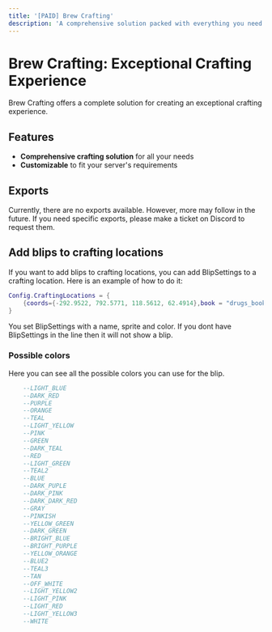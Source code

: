 ```yaml
---
title: '[PAID] Brew Crafting'
description: 'A comprehensive solution packed with everything you need to create an exceptional crafting experience.'
---
```


# Brew Crafting: Exceptional Crafting Experience

Brew Crafting offers a complete solution for creating an exceptional crafting experience.

## Features

- **Comprehensive crafting solution** for all your needs
- **Customizable** to fit your server's requirements

## Exports

Currently, there are no exports available. However, more may follow in the future. If you need specific exports, please make a ticket on Discord to request them.


## Add blips to crafting locations

If you want to add blips to crafting locations, you can add BlipSettings to a crafting location.
Here is an example of how to do it:

```lua
Config.CraftingLocations = {
	{coords={-292.9522, 792.5771, 118.5612, 62.4914},book = "drugs_book",label ="Example Book for as Prompt", jobs= false, BlipSettings = {name = "Example Book", sprite = "blip_ambient_tithing", color = "PINKISH"} }, 
}
```

You set BlipSettings with a name, sprite and color. If you dont have BlipSettings in the line then it will not show a blip.

### Possible colors

Here you can see all the possible colors you can use for the blip.

```lua
    --LIGHT_BLUE 
    --DARK_RED     
    --PURPLE       
    --ORANGE       
    --TEAL         
    --LIGHT_YELLOW 
    --PINK         
    --GREEN        
    --DARK_TEAL    
    --RED          
    --LIGHT_GREEN  
    --TEAL2        
    --BLUE         
    --DARK_PUPLE   
    --DARK_PINK    
    --DARK_DARK_RED
    --GRAY         
    --PINKISH      
    --YELLOW_GREEN 
    --DARK_GREEN    
    --BRIGHT_BLUE   
    --BRIGHT_PURPLE 
    --YELLOW_ORANGE 
    --BLUE2         
    --TEAL3         
    --TAN           
    --OFF_WHITE     
    --LIGHT_YELLOW2 
    --LIGHT_PINK    
    --LIGHT_RED     
    --LIGHT_YELLOW3 
    --WHITE         
```
